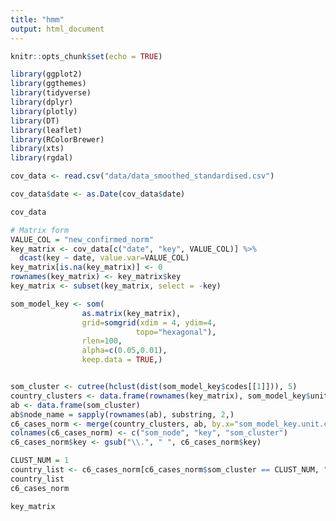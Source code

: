 ```yaml
---
title: "hmm"
output: html_document
---
```


```r
knitr::opts_chunk$set(echo = TRUE)

library(ggplot2)
library(ggthemes)
library(tidyverse)
library(dplyr)
library(plotly)
library(DT)
library(leaflet)
library(RColorBrewer)
library(xts)
library(rgdal)


```

```r
cov_data <- read.csv("data/data_smoothed_standardised.csv")

cov_data$date <- as.Date(cov_data$date)

cov_data

# Matrix form 
VALUE_COL = "new_confirmed_norm"
key_matrix <- cov_data[c("date", "key", VALUE_COL)] %>% 
  dcast(key ~ date, value.var=VALUE_COL)
key_matrix[is.na(key_matrix)] <- 0
rownames(key_matrix) <- key_matrix$key
key_matrix <- subset(key_matrix, select = -key)

```


```r

som_model_key <- som(
                as.matrix(key_matrix), 
                grid=somgrid(xdim = 4, ydim=4, 
                            topo="hexagonal"), 
                rlen=100, 
                alpha=c(0.05,0.01), 
                keep.data = TRUE,)


som_cluster <- cutree(hclust(dist(som_model_key$codes[[1]])), 5)
country_clusters <- data.frame(rownames(key_matrix), som_model_key$unit.classif)
ab <- data.frame(som_cluster)
ab$node_name = sapply(rownames(ab), substring, 2,)
c6_cases_norm <- merge(country_clusters, ab, by.x="som_model_key.unit.classif", by.y="node_name")
colnames(c6_cases_norm) <- c("som_node", "key", "som_cluster")
c6_cases_norm$key <- gsub("\\.", " ", c6_cases_norm$key)

CLUST_NUM = 1
country_list <- c6_cases_norm[c6_cases_norm$som_cluster == CLUST_NUM, "key"]
country_list
c6_cases_norm

key_matrix
```

